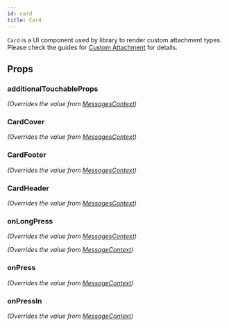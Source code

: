 ```yaml
---
id: card
title: Card
---
```




`Card` is a UI component used by library to render custom attachment types. Please check the guides for [Custom Attachment](../guides/custom-attachment) for details.

## Props

### additionalTouchableProps

_(Overrides the value from [MessagesContext](../../contexts/messages-context))_

<AdditionalTouchableProps />

### CardCover

_(Overrides the value from [MessagesContext](../../contexts/messages-context))_

<CardCover />

### CardFooter

_(Overrides the value from [MessagesContext](../../contexts/messages-context))_

<CardFooter />

### CardHeader

_(Overrides the value from [MessagesContext](../../contexts/messages-context))_

<CardHeader />

### onLongPress

_(Overrides the value from [MessagesContext](../../contexts/messages-context))_

_(Overrides the value from [MessageContext](../../contexts/message-context))_

<OnLongPress />

### onPress

_(Overrides the value from [MessageContext](../../contexts/message-context))_

<OnPress />

### onPressIn

_(Overrides the value from [MessageContext](../../contexts/message-context))_

<OnPressIn />